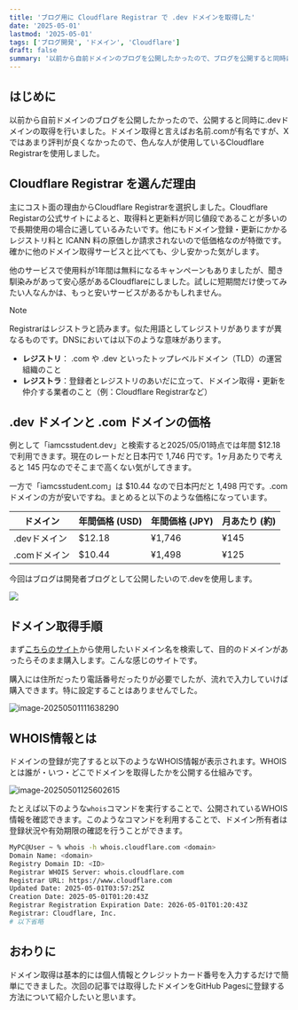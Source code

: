 ```yaml
---
title: 'ブログ用に Cloudflare Registrar で .dev ドメインを取得した'
date: '2025-05-01'
lastmod: '2025-05-01'
tags: ['ブログ開発', 'ドメイン', 'Cloudflare']
draft: false
summary: '以前から自前ドメインのブログを公開したかったので、ブログを公開すると同時にdevドメインの取得を行いました。ドメイン取得と言えばお名前.comが有名ですがXではあまり評判が良くなかったので、色んな人が使用しているCloudflare Registrarを使用しました。'
---
```


はじめに
---

以前から自前ドメインのブログを公開したかったので、公開すると同時に.devドメインの取得を行いました。ドメイン取得と言えばお名前.comが有名ですが、Xではあまり評判が良くなかったので、色んな人が使用しているCloudflare Registrarを使用しました。

Cloudflare Registrar を選んだ理由
---

主にコスト面の理由からCloudflare Registrarを選択しました。Cloudflare Registarの公式サイトによると、取得料と更新料が同じ値段であることが多いので長期使用の場合に適しているみたいです。他にもドメイン登録・更新にかかるレジストリ料と ICANN 料の原価しか請求されないので低価格なのが特徴です。確かに他のドメイン取得サービスと比べても、少し安かった気がします。

他のサービスで使用料が1年間は無料になるキャンペーンもありましたが、聞き馴染みがあって安心感があるCloudflareにしました。試しに短期間だけ使ってみたい人なんかは、もっと安いサービスがあるかもしれません。

> [!NOTE]
>
> Registrarはレジストラと読みます。似た用語としてレジストリがありますが異なるものです。DNSにおいては以下のような意味があります。
>
> - **レジストリ**： .com や .dev といったトップレベルドメイン（TLD）の運営組織のこと
> - **レジストラ**：登録者とレジストリのあいだに立って、ドメイン取得・更新を仲介する業者のこと（例：Cloudflare Registrarなど）

.dev ドメインと .com ドメインの価格
---

例として「iamcsstudent.dev」と検索すると2025/05/01時点では年間 $12.18 で利用できます。現在のレートだと日本円で 1,746 円です。1ヶ月あたりで考えると 145 円なのでそこまで高くない気がしてきます。

一方で「iamcsstudent.com」は $10.44 なので日本円だと 1,498 円です。.com ドメインの方が安いですね。まとめると以下のような価格になっています。

| **ドメイン** | **年間価格 (USD)** | **年間価格 (JPY)** | **月あたり (約)** |
| ------------ | ------------------ | ------------------ | ----------------- |
| .devドメイン | $12.18             | ¥1,746             | ¥145              |
| .comドメイン | $10.44             | ¥1,498             | ¥125              |

今回はブログは開発者ブログとして公開したいので.devを使用します。

![](/static/images/image-20250501121951662-20250507113838-c4873416.png)

ドメイン取得手順
---

まず[こちらのサイト](https://domains.cloudflare.com/?_gl=1*1hbojhz*_gcl_au*OTI3MDI3NTcxLjE3NDYwMjk2NDk.*_ga*MjgyNzU5MjQwLjE3NDYwMjk2NDk.*_ga_SQCRB0TXZW*MTc0NjA2MjA2MC4yLjEuMTc0NjA2NTUwNC41Ny4wLjA.)から使用したいドメイン名を検索して、目的のドメインがあったらそのまま購入します。こんな感じのサイトです。

購入には住所だったり電話番号だったりが必要でしたが、流れで入力していけば購入できます。特に設定することはありませんでした。

![image-20250501111638290](/static/images/image-20250501111638290-20250507113838-ef4abda3.png)

WHOIS情報とは
---

ドメインの登録が完了すると以下のようなWHOIS情報が表示されます。WHOISとは誰が・いつ・どこでドメインを取得したかを公開する仕組みです。

![image-20250501125602615](/static/images/image-20250501125602615-20250507113838-8e49002b.png)

たとえば以下のような`whois`コマンドを実行することで、公開されているWHOIS情報を確認できます。このようなコマンドを利用することで、ドメイン所有者は登録状況や有効期限の確認を行うことができます。

```bash
MyPC@User ~ % whois -h whois.cloudflare.com <domain>
Domain Name: <domain>
Registry Domain ID: <ID>
Registrar WHOIS Server: whois.cloudflare.com
Registrar URL: https://www.cloudflare.com
Updated Date: 2025-05-01T03:57:25Z
Creation Date: 2025-05-01T01:20:43Z
Registrar Registration Expiration Date: 2026-05-01T01:20:43Z
Registrar: Cloudflare, Inc.
# 以下省略
```

おわりに
---

ドメイン取得は基本的には個人情報とクレジットカード番号を入力するだけで簡単にできました。次回の記事では取得したドメインをGitHub Pagesに登録する方法について紹介したいと思います。
